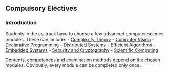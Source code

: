 ## Compulsory Electives

### Introduction

Students in the cs-track have to choose a few advanced computer science modules.
These can include:
- [Complexity Theory](cs_complexitytheory.qmd)
- [Computer Vision](cs_computervision.qmd)
- [Declarative Programming](cs_declarativeprogramming.qmd)
- [Distributed Systems](cs_distributedsystems.qmd)
- [Efficient Algorithms](cs_efficientalgorithms.qmd)
- [Embedded Systems](cs_embeddedsystems.qmd)
- [Security and Cryptography](cs_securitycrypto.qmd)
- [Scientific Computing](rse_scientificcomputing.qmd)

Contents, competences and examination methods depend on the chosen modules.
Obviously, every module can be completed only once.
